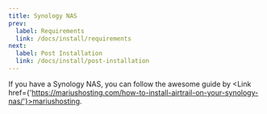 ```yaml
---
title: Synology NAS
prev:
  label: Requirements
  link: /docs/install/requirements
next:
  label: Post Installation
  link: /docs/install/post-installation
---
```



If you have a Synology NAS, you can follow the awesome guide by <Link href={'https://mariushosting.com/how-to-install-airtrail-on-your-synology-nas/'}>mariushosting</Link>.
